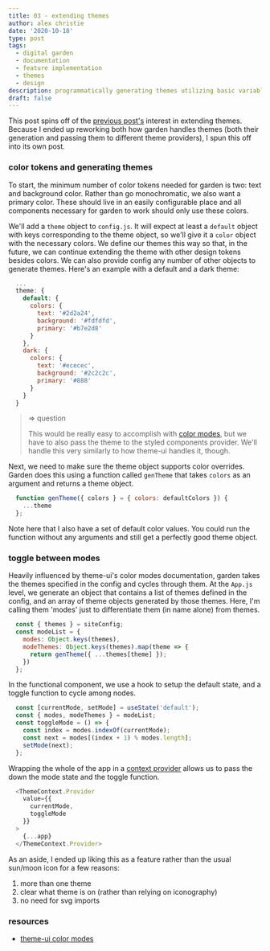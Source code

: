 ```yaml
---
title: 03 - extending themes
author: alex christie
date: '2020-10-18'
type: post
tags:
  - digital garden
  - documentation
  - feature implementation
  - themes
  - design
description: programmatically generating themes utilizing basic variables/tokens and adding state logic to cycle through themes
draft: false
---
```


This post spins off of the [previous post's](/garden/syntax-highlighting-and-themeing) interest in extending themes. Because I ended up reworking both how garden handles themes (both their generation and passing them to different theme providers), I spun this off into its own post.

### color tokens and generating themes

To start, the minimum number of color tokens needed for garden is two: text and background color. Rather than go monochromatic, we also want a primary color. These should live in an easily configurable place and all components necessary for garden to work should only use these colors.

We'll add a `theme` object to `config.js`. It will expect at least a `default` object with keys corresponding to the theme object, so we'll give it a `color` object with the necessary colors. We define our themes this way so that, in the future, we can continue extending the theme with other design tokens besides colors. We can also provide config any number of other objects to generate themes. Here's an example with a default and a dark theme:

``` js
  ...
  theme: {
    default: {
      colors: {
        text: '#2d2a24',
        background: '#fdfdfd',
        primary: '#b7e2d8'
      }
    },
    dark: {
      colors: {
        text: '#ececec',
        background: '#2c2c2c',
        primary: '#888'
      }
    }
  }
```

> => question
>
> This would be really easy to accomplish with [color modes](https://theme-ui.com/color-modes), but we have to also pass the theme to the styled components provider. We'll handle this very similarly to how theme-ui handles it, though.

Next, we need to make sure the theme object supports color overrides. Garden does this using a function called `genTheme` that takes `colors` as an argument and returns a theme object.

``` js
  function genTheme({ colors } = { colors: defaultColors }) {
    ...theme
  };
```

Note here that I also have a set of default color values. You could run the function without any arguments and still get a perfectly good theme object.

### toggle between modes

Heavily influenced by theme-ui's color modes documentation, garden takes the themes specified in the config and cycles through them. At the `App.js` level, we generate an object that contains a list of themes defined in the config, and an array of theme objects generated by those themes. Here, I'm calling them 'modes' just to differentiate them (in name alone) from themes.

``` js
  const { themes } = siteConfig;
  const modeList = {
    modes: Object.keys(themes),
    modeThemes: Object.keys(themes).map(theme => {
      return genTheme({ ...themes[theme] });
    })
  };
```

In the functional component, we use a hook to setup the default state, and a toggle function to cycle among nodes.

``` js
  const [currentMode, setMode] = useState('default');
  const { modes, modeThemes } = modeList;
  const toggleMode = () => {
    const index = modes.indexOf(currentMode);
    const next = modes[(index + 1) % modes.length];
    setMode(next);
  };
```

Wrapping the whole of the app in a [context provider](https://reactjs.org/docs/hooks-reference.html#usecontext) allows us to pass the down the mode state and the toggle function.

``` js
  <ThemeContext.Provider
    value={{
      currentMode,
      toggleMode
    }}
  >
    {...app}
  </ThemeContext.Provider>
```

As an aside, I ended up liking this as a feature rather than the usual sun/moon icon for a few reasons:

1. more than one theme
2. clear what theme is on (rather than relying on iconography)
3. no need for svg imports

### resources

- [theme-ui color modes](https://theme-ui.com/color-modes)
